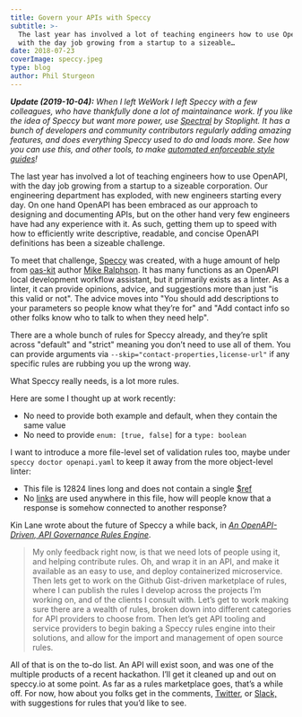 ```yaml
---
title: Govern your APIs with Speccy
subtitle: >-
  The last year has involved a lot of teaching engineers how to use OpenAPI,
  with the day job growing from a startup to a sizeable…
date: 2018-07-23
coverImage: speccy.jpeg
type: blog
author: Phil Sturgeon
---
```


_**Update (2019-10-04):** When I left WeWork I left Speccy with a few
colleagues, who have thankfully done a lot of maintainance work. If you like the
idea of Speccy but want more power, use
[Spectral](https://stoplight.io/spectral/) by Stoplight. It has a bunch of
developers and community contributors regularly adding amazing features, and
does everything Speccy used to do and loads more. See how you can use this, and
other tools, to make [automated enforceable style
guides](/blog/automated-style-guides-for-any-api)!_

The last year has involved a lot of teaching engineers how to use OpenAPI, with
the day job growing from a startup to a sizeable corporation. Our engineering
department has exploded, with new engineers starting every day. On one hand
OpenAPI has been embraced as our approach to designing and documenting APIs, but
on the other hand very few engineers have had any experience with it. As such,
getting them up to speed with how to efficiently write descriptive, readable,
and concise OpenAPI definitions has been a sizeable challenge.

To meet that challenge, [Speccy](https://github.com/wework/speccy) was created, with a huge
amount of help from [oas-kit](https://github.com/Mermade/oas-kit/) author [Mike
Ralphson](https://github.com/MikeRalphson). It has many functions as an OpenAPI
local development workflow assistant, but it primarily exists as a linter. As a
linter, it can provide opinions, advice, and suggestions more than just "is this
valid or not". The advice moves into "You should add descriptions to your
parameters so people know what they’re for" and "Add contact info so other folks
know who to talk to when they need help".

There are a whole bunch of rules for Speccy already, and they’re split across
"default" and "strict" meaning you don’t need to use all of them. You can
provide arguments via `--skip="contact-properties,license-url"` if any specific
rules are rubbing you up the wrong way.

What Speccy really needs, is a lot more rules.

Here are some I thought up at work recently:

- No need to provide both example and default, when they contain the same
value 
- No need to provide `enum: [true, false]` for a `type: boolean`

I want to introduce a more file-level set of validation rules too, maybe under
`speccy doctor openapi.yaml` to keep it away from the more object-level linter:


- This file is 12824 lines long and does not contain a single
[$ref](https://swagger.io/docs/specification/using-ref/) 
- No
[links](https://swagger.io/specification/#linkObject) are used anywhere in this
file, how will people know that a response is somehow connected to another
response?

Kin Lane wrote about the future of Speccy a while back, in [_An OpenAPI-Driven,
API Governance Rules
Engine_](https://apievangelist.com/2018/03/05/an-openapi-rules-engine/).

> My only feedback right now, is that we need lots of people using it, and
helping contribute rules. Oh, and wrap it in an API, and make it available as an
easy to use, and deploy containerized microservice. Then lets get to work on the
Github Gist-driven marketplace of rules, where I can publish the rules I develop
across the projects I’m working on, and of the clients I consult with. Let’s get
to work making sure there are a wealth of rules, broken down into different
categories for API providers to choose from. Then let’s get API tooling and
service providers to begin baking a Speccy rules engine into their solutions,
and allow for the import and management of open source rules.

All of that is on the to-do list. An API will exist soon, and was one of the
multiple products of a recent hackathon. I’ll get it cleaned up and out on
speccy.io at some point. As far as a rules marketplace goes, that’s a while off.
For now, how about you folks get in the comments,
[Twitter](https://twitter.com/apisyouwonthate/), or
[Slack,](https://slack.apisyouwonthate.com) with suggestions for rules that you’d
like to see.
